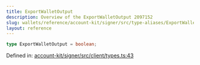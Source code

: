 ```yaml
---
title: ExportWalletOutput
description: Overview of the ExportWalletOutput 2097152
slug: wallets/reference/account-kit/signer/src/type-aliases/ExportWalletOutput
layout: reference
---
```


```ts
type ExportWalletOutput = boolean;
```

Defined in: [account-kit/signer/src/client/types.ts:43](https://github.com/alchemyplatform/aa-sdk/blob/923a52171f7246172caf350853843e6680197da9/account-kit/signer/src/client/types.ts#L43)
